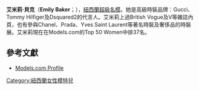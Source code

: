 {{藝人
| 姓名     = 艾米莉·貝克
| 類型     = 模特兒
| 圖片     = 
| 圖片尺寸 = 
| 圖片簡介 = 
| 英文名   = Emily Baker
| 綽號     = 
| 其他藝名 =
| 國籍     = {{NZL}}
| 民族     = 
| 籍貫     = 
| 出生日期 = {{birth date and age|1994|2|10}}
| 出生地點 = {{NZL}}[[懷卡托|懷卡托]]
| 逝世日期 = 
| 逝世地點 = 
| 職業     = 模特兒
| 語言     = 
| 教育程度 = 
| 宗教信仰 = 
| 配偶     = 
| 伴侶     = 
| 兒女     = 
| 父母     = 
| 出身地   = 
| 出道作   = 
| 出道日期 = 
| 代表作   = 
| 活躍年代 = 2011年至今
| 唱片公司 = 
| 經紀公司 = {{USA}}DNA Models<br/>{{UK}}{{FRA}}Viva Models<br/>{{ITA}}Why Not Models
| 網站     = 
| 相關團體 = 
| 獎項     = 
| IMDb    = 
}}

'''艾米莉·貝克'''（'''Emily Baker'''；{{bd|1994年|2月10日|catIdx=B}}），[[紐西蘭|紐西蘭]][[超級名模|超級名模]]。她是高級時裝品牌：Gucci、Tommy Hilfiger及Dsquared2的代言人。艾米莉上過British Vogue及V等雜誌內頁，也有參與Chanel、Prada、Yves Saint Laurent等著名時裝及奢侈品的時裝展。艾米莉現在在Models.com的Top 50 Women中排37名。

== 參考文獻 ==
* [http://models.com/models/emily-baker Models.com Profile] {{Wayback|url=http://models.com/models/emily-baker |date=20201129225118 }}

{{DEFAULTSORT:Baker, Emily}}
[[Category:紐西蘭女性模特兒|Category:紐西蘭女性模特兒]]
{{newZealand-bio-stub}}